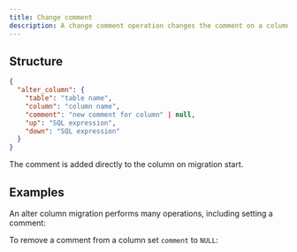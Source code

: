 ```yaml
---
title: Change comment
description: A change comment operation changes the comment on a column.
---
```


## Structure

```json
{
  "alter_column": {
    "table": "table name",
    "column": "column name",
    "comment": "new comment for column" | null,
    "up": "SQL expression",
    "down": "SQL expression"
  }
}
```

The comment is added directly to the column on migration start.

## Examples

An alter column migration performs many operations, including setting a comment: 

<ExampleSnippet example="35_alter_column_multiple.json" language="json" />

To remove a comment from a column set `comment` to `NULL`:

<ExampleSnippet example="36_set_comment_to_null.json" language="json" />
